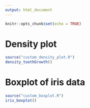 ---
output: html_document
---

```{r setup, include=FALSE}
knitr::opts_chunk$set(echo = TRUE)
```

# Density plot

```{r}
source("custom_density_plot.R")
density_toothGrowth()
```

# Boxplot of iris data

```{r}
source("custom_boxplot.R")
iris_boxplot()
```
